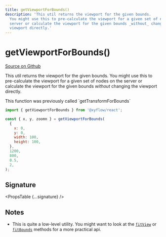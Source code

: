 ```yaml
---
title: getViewportForBounds()
description: 'This util returns the viewport for the given bounds.
  You might use this to pre-calculate the viewport for a given set of nodes on the
  server or calculate the viewport for the given bounds _without_ changing the
  viewport directly.'
---
```



# getViewportForBounds()

[Source on Github](https://github.com/xyflow/xyflow/blob/v11/packages/core/src/utils/graph.ts/#L273)

This util returns the viewport for the given bounds.
You might use this to pre-calculate the viewport for a given set of nodes on the
server or calculate the viewport for the given bounds _without_ changing the
viewport directly.

<Callout type="info" emoji="ℹ️">
  This function was previously called `getTransformForBounds`
</Callout>

```js
import { getViewportForBounds } from '@xyflow/react';

const { x, y, zoomn } = getViewportForBounds(
  {
    x: 0,
    y: 0,
    width: 100,
    height: 100,
  },
  1200,
  800,
  0.5,
  2,
);
```

## Signature

<PropsTable {...signature} />

## Notes

- This is quite a low-level utility. You might want to look at the
  [`fitView`](/api-reference/types/react-flow-instance#fitview) or
  [`fitBounds`](/api-reference/types/react-flow-instance#fitbounds) methods for a more practical
  api.
